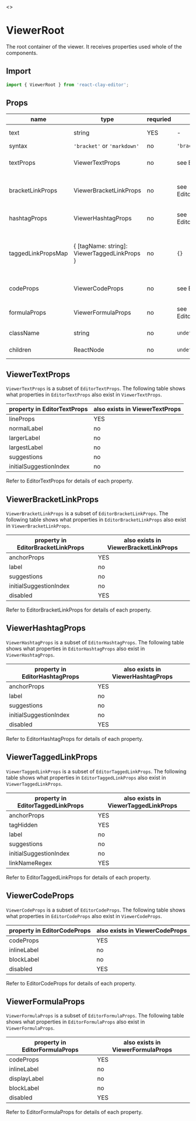 
<Meta title="API/ViewerRoot" />

<Story name="Page">
  <></>
</Story>

# ViewerRoot

The root container of the viewer. It receives properties used whole of the components.

## Import

```ts
import { ViewerRoot } from 'react-clay-editor';
```

## Props

| name               | type                                         | requried | default                                                                                        | description                                                                                                  |
| ------------------ | -------------------------------------------- | -------- | ---------------------------------------------------------------------------------------------- | ------------------------------------------------------------------------------------------------------------ |
| text               | string                                       | YES      | -                                                                                              | syntactic text in the viewer                                                                                 |
| syntax             | `'bracket'` or `'markdown'`                  | no       | `'bracket'`                                                                                    | syntax of the text                                                                                           |
| textProps          | ViewerTextProps                              | no       | see <LinkTo kind="api-editorroot--page#editortextprops">EditorTextProps</LinkTo>               | configurations of text, a subset of EditorTextProps                                                          |
| bracketLinkProps   | ViewerBracketLinkProps                       | no       | see <LinkTo kind="api-editorroot--page#editorbracketlinkprops">EditorBracketLinkProps</LinkTo> | configurations of bracket links, a subset of EditorBracketLinkProps                                          |
| hashtagProps       | ViewerHashtagProps                           | no       | see <LinkTo kind="api-editorroot--page#editorbracketlinkprops">EditorBracketLinkProps</LinkTo> | configurations of hashtags, a subset of EditorHashtagProps                                                   |
| taggedLinkPropsMap | { [tagName: string]: ViewerTaggedLinkProps } | no       | `{}`                                                                                           | map of tag names to configurations of tagged links, a subset of { [tagName: string]: EditorTaggedLinkProps } |
| codeProps          | ViewerCodeProps                              | no       | see <LinkTo kind="api-editorroot--page#editorcodeprops">EditorCodeProps</LinkTo>               | configurations of code strings, a subset of EditorCodeProps                                                  |
| formulaProps       | ViewerFormulaProps                           | no       | see <LinkTo kind="api-editorroot--page#editorformulaprops">EditorFormulaProps</LinkTo>         | configurations of math formulas, a subset of EditorFormulaProps                                              |
| className          | string                                       | no       | `undefined`                                                                                    | CSS className of ViewerRoot                                                                                  |
| children           | ReactNode                                    | no       | `undefined`                                                                                    | content of the component                                                                                     |

## ViewerTextProps

`ViewerTextProps` is a subset of `EditorTextProps`. The following table shows what properties in `EditorTextProps` also
exist in `ViewerTextProps`.

| property in EditorTextProps | also exists in ViewerTextProps |
| --------------------------- | ------------------------------ |
| lineProps                   | YES                            |
| normalLabel                 | no                             |
| largerLabel                 | no                             |
| largestLabel                | no                             |
| suggestions                 | no                             |
| initialSuggestionIndex      | no                             |

Refer to <LinkTo kind="api-editorroot--page#editortextprops">EditorTextProps</LinkTo> for details of each property.

## ViewerBracketLinkProps

`ViewerBracketLinkProps` is a subset of `EditorBracketLinkProps`. The following table shows what properties in
`EditorBracketLinkProps` also exist in `ViewerBracketLinkProps`.

| property in EditorBracketLinkProps | also exists in ViewerBracketLinkProps |
| ---------------------------------- | ------------------------------------- |
| anchorProps                        | YES                                   |
| label                              | no                                    |
| suggestions                        | no                                    |
| initialSuggestionIndex             | no                                    |
| disabled                           | YES                                   |

Refer to <LinkTo kind="api-editorroot--page#editorbracketlinkprops">EditorBracketLinkProps</LinkTo> for details of each
property.

## ViewerHashtagProps

`ViewerHashtagProps` is a subset of `EditorHashtagProps`. The following table shows what properties in
`EditorHashtagProps` also exist in `ViewerHashtagProps`.

| property in EditorHashtagProps | also exists in ViewerHashtagProps |
| ------------------------------ | --------------------------------- |
| anchorProps                    | YES                               |
| label                          | no                                |
| suggestions                    | no                                |
| initialSuggestionIndex         | no                                |
| disabled                       | YES                               |

Refer to <LinkTo kind="api-editorroot--page#editorhashtagprops">EditorHashtagProps</LinkTo> for details of each
property.

## ViewerTaggedLinkProps

`ViewerTaggedLinkProps` is a subset of `EditorTaggedLinkProps`. The following table shows what properties in
`EditorTaggedLinkProps` also exist in `ViewerTaggedLinkProps`.

| property in EditorTaggedLinkProps | also exists in ViewerTaggedLinkProps |
| --------------------------------- | ------------------------------------ |
| anchorProps                       | YES                                  |
| tagHidden                         | YES                                  |
| label                             | no                                   |
| suggestions                       | no                                   |
| initialSuggestionIndex            | no                                   |
| linkNameRegex                     | YES                                  |

Refer to <LinkTo kind="api-editorroot--page#editortaggedlinkprops">EditorTaggedLinkProps</LinkTo> for details of each
property.

## ViewerCodeProps

`ViewerCodeProps` is a subset of `EditorCodeProps`. The following table shows what properties in `EditorCodeProps` also
exist in `ViewerCodeProps`.

| property in EditorCodeProps | also exists in ViewerCodeProps |
| --------------------------- | ------------------------------ |
| codeProps                   | YES                            |
| inlineLabel                 | no                             |
| blockLabel                  | no                             |
| disabled                    | YES                            |

Refer to <LinkTo kind="api-editorroot--page#editorcodeprops">EditorCodeProps</LinkTo> for details of each property.

## ViewerFormulaProps

`ViewerFormulaProps` is a subset of `EditorFormulaProps`. The following table shows what properties in
`EditorFormulaProps` also exist in `ViewerFormulaProps`.

| property in EditorFormulaProps | also exists in ViewerFormulaProps |
| ------------------------------ | --------------------------------- |
| codeProps                      | YES                               |
| inlineLabel                    | no                                |
| displayLabel                   | no                                |
| blockLabel                     | no                                |
| disabled                       | YES                               |

Refer to <LinkTo kind="api-editorroot--page#editorformulaprops">EditorFormulaProps</LinkTo> for details of each
property.
